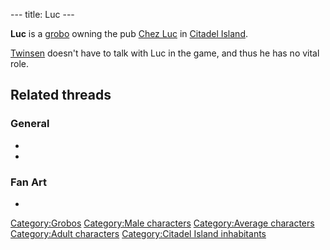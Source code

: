 ---
title: Luc
---

{{twinsunica import}}{{Infobox Character
 |image=
 |race=grobo
 |gender=Male
 |size=average
 |age=Adult
 |magical=no
 |lba1=
 |lba2=
 |occupation=
 |requires=
 |amount=
 |fam1=
 |fam2=
 |planet=
 |island=
 |building=
}}

'''Luc''' is a [[grobo]] owning the pub [[Chez Luc]] in [[Citadel Island]].

[[Twinsen]] doesn't have to talk with Luc in the game, and thus he has no vital role.

==Related threads==
===General===
* {{thread|id=7972|title=Families}}
* {{thread|id=155|title=Twinsun - a happy jolly place? I THINK NOT}}

===Fan Art===
* {{post|id=76367|title=Edited Film Pictures}}

[[Category:Grobos]]
[[Category:Male characters]]
[[Category:Average characters]]
[[Category:Adult characters]]
[[Category:Citadel Island inhabitants]]